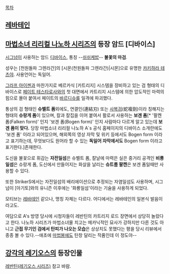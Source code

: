 [[목차]]

== [[레바테인]] ==
== [[마법소녀 리리컬 나노하 시리즈]]의 등장 암드 [디바이스] ==
[[시그넘]]이 사용하는 암드 [[디바이스]], 통칭 --[[쉬쉬케밥]]-- '''불꽃의 마검'''.

성우는 [천원돌파 그렌라간]의 [시몬(천원돌파 그렌라간)|시몬]으로 유명한 [[카키하라 테츠야]]. 사용언어는 독일어.

[[그라프 아이젠]]과 마찬가지로 베르카식 [카트리지] 시스템을 장비하고 있는 검 형태의 디바이스로 [[페이트 테스타로사]]와의 첫 대면에서 카트리지 시스템에 의한 압도적인 마력의 힘으로 몰아 붙여서 페이트의 [[바르디슈]]를 일격에 파괴했다.

통상의 검 형태인 '''슈벨트 폼'''외에도, 연결인(連結刃) 또는 [[사복검]](蛇複劍)이라 칭해지는 형태의 '''슈랑게 폼'''이 있으며, 칼과 칼집을 이어 붙여서 활로서 사용하는 '''보겐 폼'''[* '팔켄 폼(Falken form)' 인지 '보겐 폼(Bogen form)' 인지 사람마다 다르게 알고 있는데 '''보겐 폼이 맞다.''' 당장 마법소녀 리리컬 나노하 A`s 공식 홈페이지의 디바이스 소개란에도 '보겐 폼' 이라고 되어있으며, 해외쪽의 영상 자막 및 위키 등에서도 Bogen form 이라고 표기하는데, 무엇보다도 원어라 할 수 있는 '''독일어 자막에서도''' Bogen form 이라고 표기한다.]존재한다.

도신을 불꽃으로 휘감는 '''자전일섬'''은 슈벨트 폼, 칼날에 마력은 실은 중거리 공격인 '''비룡일섬'''은 슈랑게 폼, 도신에서 만들어지는 화살을 날리는 '''슈트롬 팔켄'''은 보겐 폼일때만 사용할 수 있다.

또한 StrikerS에서는 자전일섬의 배리에이션으로 추정되는 자염일섬도 사용하며, 시그넘이 [아기토]와의 유니즌 이후에는 '화룡일섬'이라는 기술을 사용하게 되었다.

모티브는 [[레바테인]] 같으나, 명칭 자체는 다르다. 어디에서는 레바테인의 일본식 발음이라고도.

여담으로 A's 방영 당시에 시청자들이 레반틴의 카트리지 로드 장면에서 상당히 놀랐다고 한다. 나노하 시리즈가 마법소녀물 치고는 메카닉적인 묘사가 강하지만 다른 것도 아니고 '''근접 무기인 검에서 탄피가 나오는 모습'''은 상상치도 못했다는 평을 당시 리뷰에서 종종 볼 수 있다.--애초에 [[레이징 하트|마법봉]]에도 탄창 달리는 작품인데 이 정도야--

== [[강각의 레기오스]]의 등장인물 ==
[[레반틴(레기오스 시리즈)]] 참고 바람.
